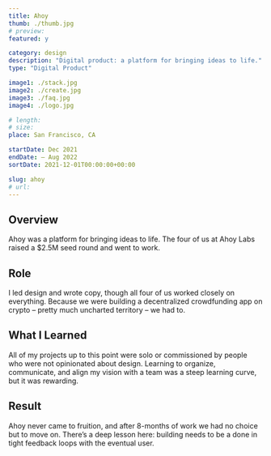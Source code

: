 ```yaml
---
title: Ahoy
thumb: ./thumb.jpg
# preview:
featured: y

category: design
description: "Digital product: a platform for bringing ideas to life."
type: "Digital Product"

image1: ./stack.jpg
image2: ./create.jpg
image3: ./faq.jpg
image4: ./logo.jpg

# length:
# size:
place: San Francisco, CA

startDate: Dec 2021
endDate: – Aug 2022
sortDate: 2021-12-01T00:00:00+00:00

slug: ahoy
# url:
---
```


## Overview

Ahoy was a platform for bringing ideas to life. The four of us at Ahoy Labs raised a $2.5M seed round and went to work.

## Role

I led design and wrote copy, though all four of us worked closely on everything. Because we were building a decentralized crowdfunding app on crypto – pretty much uncharted territory – we had to.

## What I Learned

All of my projects up to this point were solo or commissioned by people who were not opinionated about design. Learning to organize, communicate, and align my vision with a team was a steep learning curve, but it was rewarding.

## Result

Ahoy never came to fruition, and after 8-months of work we had no choice but to move on. There’s a deep lesson here: building needs to be a done in tight feedback loops with the eventual user.
